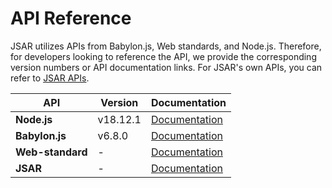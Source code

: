 # API Reference

JSAR utilizes APIs from Babylon.js, Web standards, and Node.js. Therefore, for developers looking to reference the API, we provide the corresponding version numbers or API documentation links. For JSAR's own APIs, you can refer to [JSAR APIs](runtime/jsar-internal-apis).

| API | Version | Documentation |
| --- | --- | --- |
| **Node.js** | v18.12.1 | [Documentation](https://nodejs.org/dist/v18.12.1/docs/api/) |
| **Babylon.js** | v6.8.0 | [Documentation](https://doc.babylonjs.com/typedoc/modules/BABYLON) |
| **Web-standard** | - | [Documentation](runtime/web-apis) |
| **JSAR** | - | [Documentation](runtime/jsar-internal-apis) |

